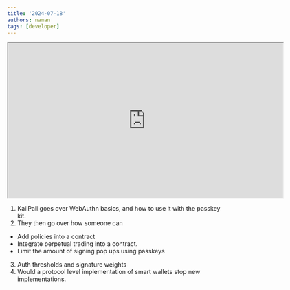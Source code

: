 ```yaml
---
title: '2024-07-18'
authors: naman
tags: [developer]
---
```


<iframe
  src="https://drive.google.com/file/d/1lml1VxNkwsRKS9BbnIMFNRXX1Kn6ktvq/preview"
  width="640"
  height="360"
  allow="autoplay"
></iframe>

1. KailPail goes over WebAuthn basics, and how to use it with the passkey kit.
2. They then go over how someone can
 - Add policies into a contract
 - Integrate perpetual trading into a contract.
 - Limit the amount of signing pop ups using passkeys
3. Auth thresholds and signature weights
4. Would a protocol level implementation of smart wallets stop new implementations.
